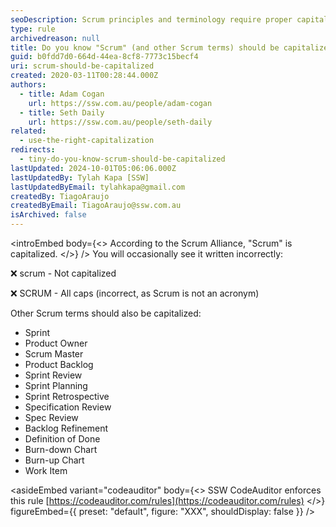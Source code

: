 ```yaml
---
seoDescription: Scrum principles and terminology require proper capitalization, including Scrum, Sprint, Product Owner, Scrum Master, and more.
type: rule
archivedreason: null
title: Do you know "Scrum" (and other Scrum terms) should be capitalized?
guid: b0fdd7d0-664d-44ea-8cf8-7773c15becf4
uri: scrum-should-be-capitalized
created: 2020-03-11T00:28:44.000Z
authors:
  - title: Adam Cogan
    url: https://ssw.com.au/people/adam-cogan
  - title: Seth Daily
    url: https://ssw.com.au/people/seth-daily
related:
  - use-the-right-capitalization
redirects:
  - tiny-do-you-know-scrum-should-be-capitalized
lastUpdated: 2024-10-01T05:06:06.000Z
lastUpdatedBy: Tylah Kapa [SSW]
lastUpdatedByEmail: tylahkapa@gmail.com
createdBy: TiagoAraujo
createdByEmail: TiagoAraujo@ssw.com.au
isArchived: false
---
```


<introEmbed
  body={<>
According to the Scrum Alliance, "Scrum" is capitalized.
  </>}
/>
You will occasionally see it written incorrectly:

❌ scrum - Not capitalized

❌ SCRUM - All caps (incorrect, as Scrum is not an acronym)

Other Scrum terms should also be capitalized:

* Sprint
* Product Owner
* Scrum Master
* Product Backlog
* Sprint Review
* Sprint Planning
* Sprint Retrospective
* Specification Review
* Spec Review
* Backlog Refinement
* Definition of Done
* Burn-down Chart
* Burn-up Chart
* Work Item

<asideEmbed
  variant="codeauditor"
  body={<>
    SSW CodeAuditor enforces this rule [https://codeauditor.com/rules](https://codeauditor.com/rules)
  </>}
  figureEmbed={{
    preset: "default",
    figure: "XXX",
    shouldDisplay: false
  }}
/>
